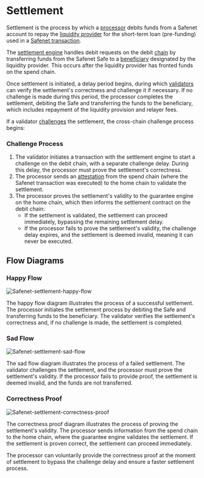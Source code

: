 # Settlement

Settlement is the process by which a [processor](../core-components/processor.mdx) debits funds from a Safenet account to repay the [liquidity provider](../core-components/liquidity-provider.mdx) for the short-term loan (pre-funding) used in a [Safenet transaction](../safenet-transaction.mdx).

The [settlement engine](../protocol/settlement-engine.mdx) handles debit requests on the debit [chain](../chains.mdx) by transferring funds from the Safenet Safe to a [beneficiary](../protocol/beneficiary.mdx) designated by the liquidity provider. 
This occurs after the liquidity provider has fronted funds on the spend chain.

Once settlement is initiated, a delay period begins, during which [validators](../core-components/validator.mdx) can verify the settlement's correctness and challenge it if necessary. 
If no challenge is made during this period, the processor completes the settlement, debiting the Safe and transferring the funds to the beneficiary, which includes repayment of the liquidity provision and relayer fees.

If a validator [challenges](../concepts/challenge.mdx) the settlement, the cross-chain challenge process begins:

### Challenge Process

1. The validator initiates a transaction with the settlement engine to start a challenge on the debit chain, with a separate challenge delay. 
During this delay, the processor must prove the settlement's correctness.
2. The processor sends an [attestation](./attestation.mdx) from the spend chain (where the Safenet transaction was executed) to the home chain to validate the settlement.
3. The processor proves the settlement's validity to the guarantee engine on the home chain, which then informs the settlement contract on the debit chain:
    * If the settlement is validated, the settlement can proceed immediately, bypassing the remaining settlement delay.
    * If the processor fails to prove the settlement's validity, the challenge delay expires, and the settlement is deemed invalid, meaning it can never be executed.

## Flow Diagrams

### Happy Flow

![Safenet-settlement-happy-flow](../../../assets/safenet-settlement-happy-flow.png)

The happy flow diagram illustrates the process of a successful settlement. 
The processor initiates the settlement process by debiting the Safe and transferring funds to the beneficiary. 
The validator verifies the settlement's correctness and, if no challenge is made, the settlement is completed.

### Sad Flow

![Safenet-settlement-sad-flow](../../../assets/safenet-settlement-sad-flow.png)

The sad flow diagram illustrates the process of a failed settlement. 
The validator challenges the settlement, and the processor must prove the settlement's validity. 
If the processor fails to provide proof, the settlement is deemed invalid, and the funds are not transferred.

### Correctness Proof

![Safenet-settlement-correctness-proof](../../../assets/safenet-settlement-correctness-proof.png)

The correctness proof diagram illustrates the process of proving the settlement's validity. 
The processor sends information from the spend chain to the home chain, where the guarantee engine validates the settlement. 
If the settlement is proven correct, the settlement can proceed immediately.

The processor can voluntarily provide the correctness proof at the moment of settlement to bypass the challenge delay and ensure a faster settlement process.